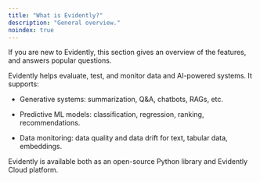 ```yaml
---
title: "What is Evidently?"
description: "General overview."
noindex: true
---
```


If you are new to Evidently, this section gives an overview of the features, and answers popular questions.


Evidently helps evaluate, test, and monitor data and AI-powered systems. It supports:

* Generative systems: summarization, Q\&A, chatbots, RAGs, etc.

* Predictive ML models: classification, regression, ranking, recommendations.

* Data monitoring: data quality and data drift for text, tabular data, embeddings.

Evidently is available both as an open-source Python library and Evidently Cloud platform.